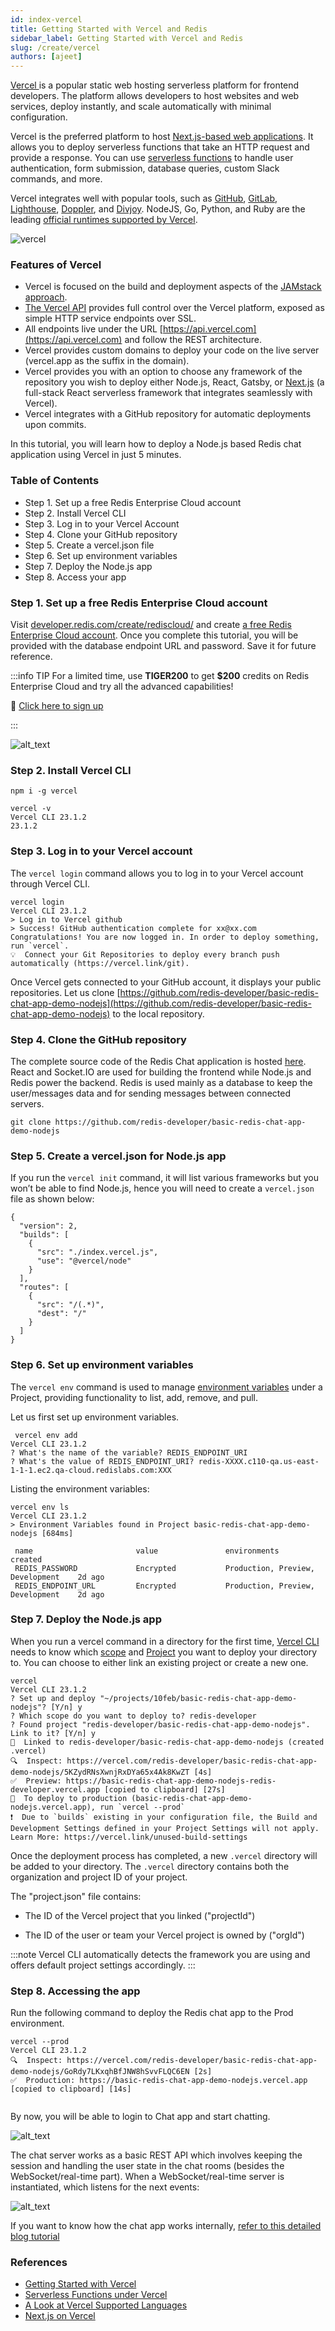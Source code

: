 ```yaml
---
id: index-vercel
title: Getting Started with Vercel and Redis
sidebar_label: Getting Started with Vercel and Redis
slug: /create/vercel
authors: [ajeet]
---
```



<Authors frontMatter={frontMatter} />

[Vercel ](https://vercel.com/)is a popular static web hosting serverless platform for frontend developers. The platform allows developers to host websites and web services, deploy instantly, and scale automatically with minimal configuration.

Vercel is the preferred platform to host [Next.js-based web applications](https://vercel.com/docs/concepts/next.js/overview). It allows you to deploy serverless functions that take an HTTP request and provide a response. You can use [serverless functions](https://vercel.com/docs/concepts/functions/serverless-functions) to handle user authentication, form submission, database queries, custom Slack commands, and more.

Vercel integrates well with popular tools, such as [GitHub](https://vercel.com/docs/concepts/git/vercel-for-github), [GitLab](https://vercel.com/docs/concepts/git/vercel-for-gitlab), [Lighthouse](https://vercel.com/integrations/lighthouse), [Doppler](https://vercel.com/integrations/doppler), and [Divjoy](https://divjoy.com/). NodeJS, Go, Python, and Ruby are the leading [official runtimes supported by Vercel](https://vercel.com/docs/runtimes).

![vercel](images/vercel_redis.png)

### Features of Vercel

- Vercel is focused on the build and deployment aspects of the [JAMstack approach](https://jamstack.org/what-is-jamstack/).
- [The Vercel API](https://vercel.com/docs/rest-api) provides full control over the Vercel platform, exposed as simple HTTP service endpoints over SSL.
- All endpoints live under the URL [https://api.vercel.com](https://api.vercel.com) and follow the REST architecture.
- Vercel provides custom domains to deploy your code on the live server (vercel.app as the suffix in the domain).
- Vercel provides you with an option to choose any framework of the repository you wish to deploy either Node.js, React, Gatsby, or [Next.js](https://nextjs.org/) (a full-stack React serverless framework that integrates seamlessly with Vercel).
- Vercel integrates with a GitHub repository for automatic deployments upon commits.

In this tutorial, you will learn how to deploy a Node.js based Redis chat application using Vercel in just 5 minutes.

### Table of Contents

- Step 1. Set up a free Redis Enterprise Cloud account
- Step 2. Install Vercel CLI
- Step 3. Log in to your Vercel Account
- Step 4. Clone your GitHub repository
- Step 5. Create a vercel.json file
- Step 6. Set up environment variables
- Step 7. Deploy the Node.js app
- Step 8. Access your app

### Step 1. Set up a free Redis Enterprise Cloud account

Visit [developer.redis.com/create/rediscloud/](https://developer.redis.com/create/rediscloud/) and create [a free Redis Enterprise Cloud account](https://redis.com/try-free/). Once you complete this tutorial, you will be provided with the database endpoint URL and password. Save it for future reference.

:::info TIP
For a limited time, use **TIGER200** to get **$200** credits on Redis Enterprise Cloud and try all the advanced capabilities!

:tada: [Click here to sign up](https://redis.com/try-free)

:::

![alt_text](images/details_database.png)

### Step 2. Install Vercel CLI

```
npm i -g vercel

vercel -v
Vercel CLI 23.1.2
23.1.2

```

### Step 3. Log in to your Vercel account

The `vercel login` command allows you to log in to your Vercel account through Vercel CLI.

```
vercel login
Vercel CLI 23.1.2
> Log in to Vercel github
> Success! GitHub authentication complete for xx@xx.com
Congratulations! You are now logged in. In order to deploy something, run `vercel`.
💡  Connect your Git Repositories to deploy every branch push automatically (https://vercel.link/git).
```

Once Vercel gets connected to your GitHub account, it displays your public repositories. Let us clone [https://github.com/redis-developer/basic-redis-chat-app-demo-nodejs](https://github.com/redis-developer/basic-redis-chat-app-demo-nodejs) to the local repository.

### Step 4. Clone the GitHub repository

The complete source code of the Redis Chat application is hosted [here](https://github.com/redis-developer/basic-redis-chat-app-demo-nodejs). React and Socket.IO are used for building the frontend while Node.js and Redis power the backend. Redis is used mainly as a database to keep the user/messages data and for sending messages between connected servers.

```
git clone https://github.com/redis-developer/basic-redis-chat-app-demo-nodejs
```

### Step 5. Create a vercel.json for Node.js app

If you run the `vercel init` command, it will list various frameworks but you won’t be able to find Node.js, hence you will need to create a `vercel.json` file as shown below:

```
{
  "version": 2,
  "builds": [
    {
      "src": "./index.vercel.js",
      "use": "@vercel/node"
    }
  ],
  "routes": [
    {
      "src": "/(.*)",
      "dest": "/"
    }
  ]
}

```

### Step 6. Set up environment variables

The `vercel env` command is used to manage [environment variables](https://vercel.com/docs/concepts/projects/environment-variables) under a Project, providing functionality to list, add, remove, and pull.

Let us first set up environment variables.

```
 vercel env add
Vercel CLI 23.1.2
? What's the name of the variable? REDIS_ENDPOINT_URI
? What's the value of REDIS_ENDPOINT_URI? redis-XXXX.c110-qa.us-east-1-1-1.ec2.qa-cloud.redislabs.com:XXX

```

Listing the environment variables:

```
vercel env ls
Vercel CLI 23.1.2
> Environment Variables found in Project basic-redis-chat-app-demo-nodejs [684ms]

 name                       value               environments                        created
 REDIS_PASSWORD             Encrypted           Production, Preview, Development    2d ago
 REDIS_ENDPOINT_URL         Encrypted           Production, Preview, Development    2d ago

```

### Step 7. Deploy the Node.js app

When you run a vercel command in a directory for the first time, [Vercel CLI](https://vercel.com/cli) needs to know which [scope](https://vercel.com/docs/cli#options/global-options/scope) and [Project](https://vercel.com/docs/concepts/projects/overview) you want to deploy your directory to. You can choose to either link an existing project or create a new one.

```
vercel
Vercel CLI 23.1.2
? Set up and deploy "~/projects/10feb/basic-redis-chat-app-demo-nodejs"? [Y/n] y
? Which scope do you want to deploy to? redis-developer
? Found project "redis-developer/basic-redis-chat-app-demo-nodejs". Link to it? [Y/n] y
🔗  Linked to redis-developer/basic-redis-chat-app-demo-nodejs (created .vercel)
🔍  Inspect: https://vercel.com/redis-developer/basic-redis-chat-app-demo-nodejs/5KZydRNsXwnjRxDYa65x4Ak8KwZT [4s]
✅  Preview: https://basic-redis-chat-app-demo-nodejs-redis-developer.vercel.app [copied to clipboard] [27s]
📝  To deploy to production (basic-redis-chat-app-demo-nodejs.vercel.app), run `vercel --prod`
❗️  Due to `builds` existing in your configuration file, the Build and Development Settings defined in your Project Settings will not apply. Learn More: https://vercel.link/unused-build-settings

```

Once the deployment process has completed, a new `.vercel` directory will be added to your directory. The `.vercel` directory contains both the organization and project ID of your project.

The "project.json" file contains:

- The ID of the Vercel project that you linked ("projectId")

- The ID of the user or team your Vercel project is owned by ("orgId")

:::note
Vercel CLI automatically detects the framework you are using and offers default project settings accordingly.
:::

### Step 8. Accessing the app

Run the following command to deploy the Redis chat app to the Prod environment.

```
vercel --prod
Vercel CLI 23.1.2
🔍  Inspect: https://vercel.com/redis-developer/basic-redis-chat-app-demo-nodejs/GoRdy7LKxqhBfJNW8hSvvFLQC6EN [2s]
✅  Production: https://basic-redis-chat-app-demo-nodejs.vercel.app [copied to clipboard] [14s]


```

By now, you will be able to login to Chat app and start chatting.

![alt_text](images/vercel13.png)

The chat server works as a basic REST API which involves keeping the session and handling the user state in the chat rooms (besides the WebSocket/real-time part). When a WebSocket/real-time server is instantiated, which listens for the next events:

![alt_text](images/vercel3.png)

If you want to know how the chat app works internally, [refer to this detailed blog tutorial](/howtos/chatapp#how-it-works)

### References

- [Getting Started with Vercel](https://vercel.com/docs/get-started)
- [Serverless Functions under Vercel](https://vercel.com/docs/concepts/functions/serverless-functions)
- [A Look at Vercel Supported Languages](https://vercel.com/docs/concepts/functions/supported-languages)
- [Next.js on Vercel](https://vercel.com/docs/concepts/next.js/overview)
